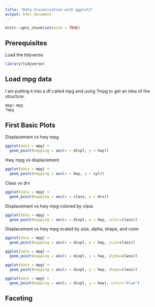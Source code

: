```yaml
---
title: "Data Visualization with ggplot2"
output: html_document
---
```


```r
knitr::opts_chunk$set(echo = TRUE)
```

## Prerequisites
Load the tidyverse.

```r
library(tidyverse)
```

## Load mpg data
I am putting it into a df called mpg and using ?mpg to get an idea of the structure.

```r
mpg<-mpg
?mpg
```

## First Basic Plots

Displacement vs hwy mpg
```r
ggplot(data = mpg) + 
  geom_point(mapping = aes(x = displ, y = hwy))
```

Hwy mpg vs displacement
```r
ggplot(data = mpg) + 
  geom_point(mapping = aes(x = hwy, y = cyl))
```

Class vs drv
```r
ggplot(data = mpg) + 
  geom_point(mapping = aes(x = class, y = drv))
```

Displacement vs hwy mpg colored by class
```r
ggplot(data = mpg) + 
  geom_point(mapping = aes(x = displ, y = hwy, color=class))
```

Displacement vs hwy mpg scaled by size, alpha, shape, and color
```r
ggplot(data = mpg) + 
  geom_point(mapping = aes(x = displ, y = hwy, size=class))

ggplot(data = mpg) + 
  geom_point(mapping = aes(x = displ, y = hwy, alpha=class))

ggplot(data = mpg) + 
  geom_point(mapping = aes(x = displ, y = hwy, shape=class))

ggplot(data = mpg) + 
  geom_point(mapping = aes(x = displ, y = hwy), color="blue")
```

## Faceting



